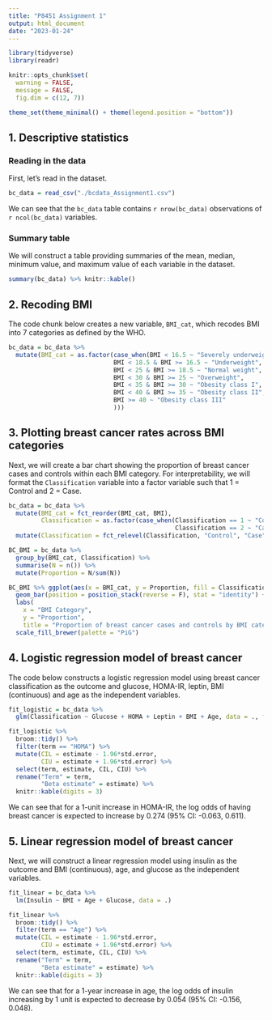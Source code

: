 ```yaml
---
title: "P8451 Assignment 1"
output: html_document
date: "2023-01-24"
---
```


```r
library(tidyverse)
library(readr)

knitr::opts_chunk$set(
  warning = FALSE, 
  message = FALSE,
  fig.dim = c(12, 7))

theme_set(theme_minimal() + theme(legend.position = "bottom"))
```

## 1. Descriptive statistics

### Reading in the data
First, let's read in the dataset.

```r
bc_data = read_csv("./bcdata_Assignment1.csv")
```

We can see that the `bc_data` table contains `r nrow(bc_data)` observations of `r ncol(bc_data)` variables.

### Summary table
We will construct a table providing summaries of the mean, median, minimum value, and maximum value of each variable in the dataset.

```r
summary(bc_data) %>% knitr::kable()
```

## 2. Recoding BMI
The code chunk below creates a new variable, `BMI_cat`, which recodes BMI into 7 categories as defined by the WHO.

```r
bc_data = bc_data %>% 
  mutate(BMI_cat = as.factor(case_when(BMI < 16.5 ~ "Severely underweight", 
                             BMI < 18.5 & BMI >= 16.5 ~ "Underweight", 
                             BMI < 25 & BMI >= 18.5 ~ "Normal weight", 
                             BMI < 30 & BMI >= 25 ~ "Overweight",
                             BMI < 35 & BMI >= 30 ~ "Obesity class I",
                             BMI < 40 & BMI >= 35 ~ "Obesity class II",
                             BMI >= 40 ~ "Obesity class III"
                             )))
```

## 3. Plotting breast cancer rates across BMI categories
Next, we will create a bar chart showing the proportion of breast cancer cases and controls within each BMI category. For interpretability, we will format the `Classification` variable into a factor variable such that 1 = Control and 2 = Case.

```r
bc_data = bc_data %>% 
  mutate(BMI_cat = fct_reorder(BMI_cat, BMI), 
         Classification = as.factor(case_when(Classification == 1 ~ "Control",
                                              Classification == 2 ~ "Case"))) %>% 
  mutate(Classification = fct_relevel(Classification, "Control", "Case"))

BC_BMI = bc_data %>% 
  group_by(BMI_cat, Classification) %>% 
  summarise(N = n()) %>% 
  mutate(Proportion = N/sum(N)) 

BC_BMI %>% ggplot(aes(x = BMI_cat, y = Proportion, fill = Classification)) + 
  geom_bar(position = position_stack(reverse = F), stat = "identity") +
  labs(
    x = "BMI Category",
    y = "Proportion",
    title = "Proportion of breast cancer cases and controls by BMI category") +
  scale_fill_brewer(palette = "PiG")
```

## 4. Logistic regression model of breast cancer
The code below constructs a logistic regression model using breast cancer classification as the outcome and glucose, HOMA-IR, leptin, BMI (continuous) and age as the independent variables.

```r
fit_logistic = bc_data %>% 
  glm(Classification ~ Glucose + HOMA + Leptin + BMI + Age, data = ., family = binomial())

fit_logistic %>% 
  broom::tidy() %>% 
  filter(term == "HOMA") %>% 
  mutate(CIL = estimate - 1.96*std.error,
         CIU = estimate + 1.96*std.error) %>%
  select(term, estimate, CIL, CIU) %>% 
  rename("Term" = term,
         "Beta estimate" = estimate) %>% 
  knitr::kable(digits = 3)
```

We can see that for a 1-unit increase in HOMA-IR, the log odds of having breast cancer is expected to increase by 0.274 (95% CI: -0.063, 0.611). 

## 5. Linear regression model of breast cancer
Next, we will construct a linear regression model using insulin as the outcome and BMI (continuous), age, and glucose as the independent variables.

```r
fit_linear = bc_data %>% 
  lm(Insulin ~ BMI + Age + Glucose, data = .)

fit_linear %>% 
  broom::tidy() %>% 
  filter(term == "Age") %>% 
  mutate(CIL = estimate - 1.96*std.error,
         CIU = estimate + 1.96*std.error) %>%
  select(term, estimate, CIL, CIU) %>% 
  rename("Term" = term,
         "Beta estimate" = estimate) %>% 
  knitr::kable(digits = 3)
```

We can see that for a 1-year increase in age, the log odds of insulin increasing by 1 unit is expected to decrease by 0.054 (95% CI: -0.156, 0.048). 
